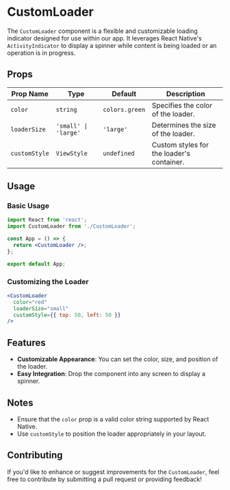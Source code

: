 # CustomLoader

The `CustomLoader` component is a flexible and customizable loading indicator designed for use within our app. It leverages React Native's `ActivityIndicator` to display a spinner while content is being loaded or an operation is in progress.

## Props

| Prop Name     | Type                 | Default        | Description                               |
| ------------- | -------------------- | -------------- | ----------------------------------------- |
| `color`       | `string`             | `colors.green` | Specifies the color of the loader.        |
| `loaderSize`  | `'small' \| 'large'` | `'large'`      | Determines the size of the loader.        |
| `customStyle` | `ViewStyle`          | `undefined`    | Custom styles for the loader's container. |

## Usage

### Basic Usage

```jsx
import React from 'react';
import CustomLoader from './CustomLoader';

const App = () => {
  return <CustomLoader />;
};

export default App;
```

### Customizing the Loader

```jsx
<CustomLoader
  color="red"
  loaderSize="small"
  customStyle={{ top: 50, left: 50 }}
/>
```

## Features

- **Customizable Appearance**: You can set the color, size, and position of the loader.
- **Easy Integration**: Drop the component into any screen to display a spinner.

## Notes

- Ensure that the `color` prop is a valid color string supported by React Native.
- Use `customStyle` to position the loader appropriately in your layout.

## Contributing

If you'd like to enhance or suggest improvements for the `CustomLoader`, feel free to contribute by submitting a pull request or providing feedback!
